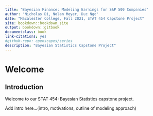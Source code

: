 ```yaml
--- 
title: "Bayesian Finance: Modeling Earnings for S&P 500 Companies"
author: "Nicholas Di, Nolan Meyer, Duc Ngo"
date: "Macalester College, Fall 2021, STAT 454 Capstone Project"
site: bookdown::bookdown_site
output: bookdown::gitbook
documentclass: book
link-citations: yes
#github-repo: openscapes/series
description: "Bayesian Statistics Capstone Project"
---
```


# Welcome {#welcome}

## Introduction

Welcome to our STAT 454: Bayesian Statistics capstone project.

Add intro here...(intro, motivations, outline of modeling approach)